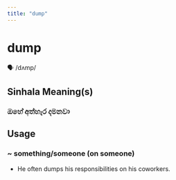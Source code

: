 ```yaml
---
title: "dump"
---
```


# dump

🗣️ /dʌmp/

## Sinhala Meaning(s)

### ඔහේ අත්හැර දමනවා

## Usage

### ~ something/someone (on someone)

- He often dumps his responsibilities on his coworkers.

